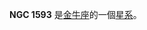 {{NGCInfoBox|NGCID=NGC 1593|發現者=阿爾伯特·馬爾夫|發現日期=1863年11月7日|其他編號=NGC 1608,IC 2077, UGC 3082|曆元=J2000.0|赤經=4時32分6.1秒
|赤緯=0°34'4"|星座=金牛座|星體=星系|星等=13.8|表面亮度=13.6|藍等=14.8}}

'''NGC 1593''' 是[[金牛座|金牛座]]的一個[[星系|星系]]。

{{NGCReference|1593}}

{{Catalogs|NGC=1593}}

{{Galaxy-stub}}